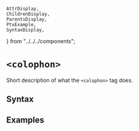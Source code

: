     AttrDisplay,
    ChildrenDisplay,
    ParentsDisplay,
    PtxExample,
    SyntaxDisplay,
} from "../../../components";

# `<colophon>`

Short description of what the `<colophon>` tag does.

## Syntax

<SyntaxDisplay name="colophon" />

## Examples

    